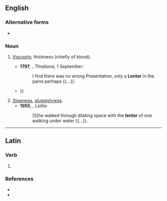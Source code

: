==English==

===Alternative forms===
* {{l|en|lentour}} {{qualifier|obsolete}}

===Noun===
{{en-noun|-|s}}

# {{lb|en|obsolete|chiefly|medicine}} [[viscosity|Viscosity]], thickness (chiefly of blood).
#*'''1797''', {{w|Hester Lynch Piozzi}}, ''Thraliana'', 1 September:
#*:I find there was no wrong Presentation, only a '''Lentor''' in the pains perhaps {{...}}.
#* {{quote-book|en|year=1744|author=George Berkeley|title=Siris|passage=There is a '''lentor''' or smoothness in the blood of healthy strong people {{...}}}}
# [[slowness|Slowness]], [[sluggishness]].
#* '''1955''', {{w|Vladimir Nabokov}}, ''Lolita'':
#*:[S]he walked through dilating space with the '''lentor''' of one walking under water {{...}}.

----

==Latin==

===Verb===
{{la-verb-form|lentor}}

# {{inflection of|la|lentō||1|s|pres|pasv|indc}}

===References===
* {{R:L&S}}
* {{R:Gaffiot}}